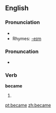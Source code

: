 ==English==

{{rank|point|letter|become|348|became|second|United|free}}

===Pronunciation===
*{{audio|en-us-became.ogg|Audio (US)}}
*Rhymes: [[Rhymes:English:-eɪm|-eɪm]]

===Pronuncation===
*{{IPA|/bəˈkeɪm/}}

===Verb===
'''became'''

# {{simple past of|become}}

[[pt:became]]
[[zh:became]]
